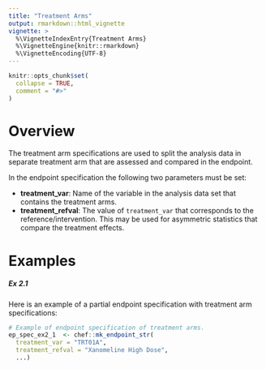 ```yaml
---
title: "Treatment Arms"
output: rmarkdown::html_vignette
vignette: >
  %\VignetteIndexEntry{Treatment Arms}
  %\VignetteEngine{knitr::rmarkdown}
  %\VignetteEncoding{UTF-8}
---
```


```r
knitr::opts_chunk$set(
  collapse = TRUE,
  comment = "#>"
)
```

# Overview

The treatment arm specifications are used to split the analysis data in separate treatment arm that are assessed and compared in the endpoint.

In the endpoint specification the following two parameters must be set:

* **treatment_var**: Name of the variable in the analysis data set that contains the treatment arms.
* **treatment_refval**: The value of `treatment_var` that corresponds to the reference/intervention. This may be used for asymmetric statistics that compare the treatment effects.

# Examples

##### Ex 2.1

Here is an example of a partial endpoint specification with treatment arm specifications:

```r
# Example of endpoint specification of treatment arms.
ep_spec_ex2_1  <- chef::mk_endpoint_str(
  treatment_var = "TRT01A",
  treatment_refval = "Xanomeline High Dose",
  ...)
```
